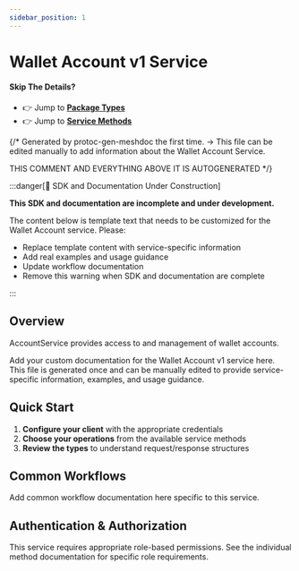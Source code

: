 ```yaml
---
sidebar_position: 1
---
```


# Wallet Account v1 Service

#### Skip The Details?
- 👉 Jump to **[Package Types](/docs/api-reference/wallet/account/v1/type)**
- 👉 Jump to **[Service Methods](/docs/api-reference/wallet/account/v1/service)**

{/*
Generated by protoc-gen-meshdoc the first time.
-> This file can be edited manually to add information about the Wallet Account Service.

THIS COMMENT AND EVERYTHING ABOVE IT IS AUTOGENERATED
*/}

:::danger[🚧 SDK and Documentation Under Construction]

**This SDK and documentation are incomplete and under development.**

The content below is template text that needs to be customized for the Wallet Account service. Please:

- Replace template content with service-specific information
- Add real examples and usage guidance  
- Update workflow documentation
- Remove this warning when SDK and documentation are complete

:::

## Overview

AccountService provides access to and management of wallet accounts.

Add your custom documentation for the Wallet Account v1 service here.
This file is generated once and can be manually edited to provide
service-specific information, examples, and usage guidance.

## Quick Start

1. **Configure your client** with the appropriate credentials
2. **Choose your operations** from the available service methods
3. **Review the types** to understand request/response structures

## Common Workflows

Add common workflow documentation here specific to this service.

## Authentication & Authorization

This service requires appropriate role-based permissions. 
See the individual method documentation for specific role requirements.